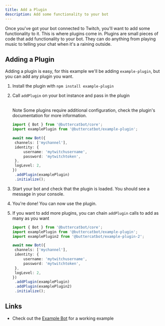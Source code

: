 ```yaml
---
title: Add a Plugin
description: Add some functionality to your bot
---
```



Once you've got your bot connected to Twitch, you'll want to add some functionality to it.
This is where plugins come in.
Plugins are small pieces of code that add functionality to your bot.
They can do anything from playing music to telling your chat when it's a raining outside.

## Adding a Plugin

Adding a plugin is easy, for this example we'll be adding `example-plugin`, but you can add any plugin you want.

1. Install the plugin with `npm install example-plugin`
2. Call `addPlugin` on your bot instance and pass in the plugin

   <br />
   <Alert>
   	<Info size={16} />
   	<AlertTitle>Note</AlertTitle>
   	<AlertDescription>
   		Some plugins require additional configuration, check the plugin's
   		documentation for more information.
   	</AlertDescription>
   </Alert>

   ```ts
   import { Bot } from '@buttercatbot/core';
   import examplePlugin from '@buttercatbot/example-plugin';

   await new Bot({
   	channels: ['mychannel'],
   	identity: {
   		username: 'mytwitchusername',
   		password: 'mytwitchtoken',
   	},
   	logLevel: 2,
   })
   	.addPlugin(examplePlugin)
   	.initialize();
   ```

3. Start your bot and check that the plugin is loaded. You should see a message in your console.
4. You're done! You can now use the plugin.
5. If you want to add more plugins, you can chain `addPlugin` calls to add as many as you want

   ```ts
   import { Bot } from '@buttercatbot/core';
   import examplePlugin from '@buttercatbot/example-plugin';
   import examplePlugin2 from '@buttercatbot/example-plugin-2';

   await new Bot({
   	channels: ['mychannel'],
   	identity: {
   		username: 'mytwitchusername',
   		password: 'mytwitchtoken',
   	},
   	logLevel: 2,
   })
   	.addPlugin(examplePlugin)
   	.addPlugin(examplePlugin2)
   	.initialize();
   ```

## Links

- Check out the [Example Bot](https://github.com/MarcDonald/buttercat/tree/main/examples/example-bot) for a working example
